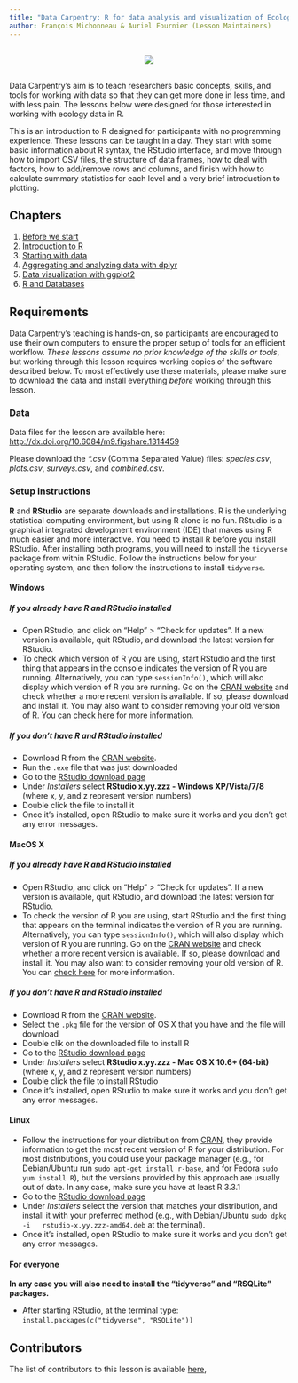 ```yaml
---
title: "Data Carpentry: R for data analysis and visualization of Ecological Data"
author: François Michonneau & Auriel Fournier (Lesson Maintainers)
---
```


<p></p>

<div style="text-align: center; margin-top: 30px; margin-bottom: 30px;">
![](./img/DC_logo_vision.png)
</div>

<p></p>


Data Carpentry's aim is to teach researchers basic concepts, skills,
and tools for working with data so that they can get more done in less
time, and with less pain. The lessons below were designed for those interested
in working with ecology data in R.

This is an introduction to R designed for participants with no programming
experience. These lessons can be taught in a day. They start with some basic
information about R syntax, the RStudio interface, and move through how to
import CSV files, the structure of data frames, how to deal with factors, how to
add/remove rows and columns, and finish with how to calculate summary statistics
for each level and a very brief introduction to plotting.


## Chapters

1. [Before we start](00-before-we-start.html)
2. [Introduction to R](01-intro-to-R.html)
3. [Starting with data](02-starting-with-data.html)
4. [Aggregating and analyzing data with dplyr](03-dplyr.html)
5. [Data visualization with ggplot2](04-visualization-ggplot2.html)
6. [R and Databases](05-r-and-databases.html)



## Requirements

Data Carpentry's teaching is hands-on, so participants are encouraged to use
their own computers to ensure the proper setup of tools for an efficient
workflow.  *These lessons assume no prior knowledge of the skills or tools*, but
working through this lesson requires working copies of the software described
below.  To most effectively use these materials, please make sure to download
the data and install everything *before* working through this lesson.

### Data

Data files for the lesson are available here: <http://dx.doi.org/10.6084/m9.figshare.1314459>

Please download the *\*.csv* (Comma Separated Value) files: *species.csv*, *plots.csv*, *surveys.csv*, and *combined.csv*.


### Setup instructions

**R** and **RStudio** are separate downloads and installations. R is the
underlying statistical computing environment, but using R alone is no
fun. RStudio is a graphical integrated development environment (IDE) that makes
using R much easier and more interactive. You need to install R before you
install RStudio. After installing both programs, you will need to install
the `tidyverse` package from within RStudio. Follow the instructions below for your
operating system, and then follow the instructions to install `tidyverse`.

#### Windows

##### If you already have R and RStudio installed

* Open RStudio, and click on "Help" > "Check for updates". If a new version is
	available, quit RStudio, and download the latest version for RStudio.
* To check which version of R you are using, start RStudio and the first thing
  that appears in the console indicates the version of R you are running. Alternatively, you can type `sessionInfo()`, which will also display which version of R you are running. Go on
  the [CRAN website](https://cran.r-project.org/bin/windows/base/) and check
  whether a more recent version is available. If so, please download and install
  it. You may also want to consider removing your old version of R. You
  can
  [check here](https://cran.r-project.org/bin/windows/base/rw-FAQ.html#How-do-I-UNinstall-R_003f) for
  more information.

##### If you don't have R and RStudio installed

* Download R from
  the [CRAN website](http://cran.r-project.org/bin/windows/base/release.htm).
* Run the `.exe` file that was just downloaded
* Go to the [RStudio download page](https://www.rstudio.com/products/rstudio/download/#download)
* Under *Installers* select **RStudio x.yy.zzz - Windows
  XP/Vista/7/8** (where x, y, and z represent version numbers)
* Double click the file to install it
* Once it's installed, open RStudio to make sure it works and you don't get any
  error messages.


#### MacOS X

##### If you already have R and RStudio installed

* Open RStudio, and click on "Help" > "Check for updates". If a new version is
	available, quit RStudio, and download the latest version for RStudio.
* To check the version of R you are using, start RStudio and the first thing
  that appears on the terminal indicates the version of R you are running. Alternatively, you can type `sessionInfo()`, which will also display which version of R you are running. Go on
  the [CRAN website](https://cran.r-project.org/bin/macosx/) and check
  whether a more recent version is available. If so, please download and install
  it. You may also want to consider removing your old version of R. You
  can
  [check here](https://cran.r-project.org/bin/windows/base/rw-FAQ.html#How-do-I-UNinstall-R_003f) for
  more information.

##### If you don't have R and RStudio installed

* Download R from
  the [CRAN website](http://cran.r-project.org/bin/macosx).
* Select the `.pkg` file for the version of OS X that you have and the file will
  download
* Double clik on the downloaded file to install R
* Go to the [RStudio download page](https://www.rstudio.com/products/rstudio/download/#download)
* Under *Installers* select **RStudio x.yy.zzz - Mac OS X 10.6+ (64-bit)**
  (where x, y, and z represent version numbers)
* Double click the file to install RStudio
* Once it's installed, open RStudio to make sure it works and you don't get any
  error messages.


#### Linux

* Follow the instructions for your distribution
  from [CRAN](https://cloud.r-project.org/bin/linux), they provide information
  to get the most recent version of R for your distribution. For most
  distributions, you could use your package manager (e.g., for Debian/Ubuntu run
  `sudo apt-get install r-base`, and for Fedora `sudo yum install R`), but the
  versions provided by this approach are usually out of date. In any case, make
  sure you have at least R 3.3.1
* Go to the [RStudio download page](https://www.rstudio.com/products/rstudio/download/#download)
* Under *Installers* select the version that matches your distribution, and
  install it with your preferred method (e.g., with Debian/Ubuntu `sudo dpkg -i
  rstudio-x.yy.zzz-amd64.deb` at the terminal).
* Once it's installed, open RStudio to make sure it works and you don't get any
  error messages.


#### For everyone

**In any case you will also need to install the "tidyverse" and "RSQLite" packages.**

* After starting RStudio, at the terminal type:
  `install.packages(c("tidyverse", "RSQLite"))`

## Contributors

The list of contributors to this lesson is available [here](AUTHORS),
